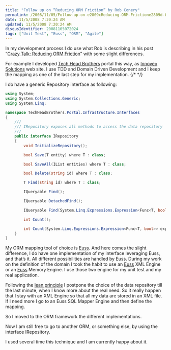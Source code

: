 ```yaml
---
title: "Follow up on “Reducing ORM Friction” by Rob Conery"
permalink: /2008/11/05/Follow-up-on-e2809cReducing-ORM-Frictione2809d-by-Rob-Conery/
date: 11/5/2008 7:20:24 AM
updated: 11/5/2008 7:20:24 AM
disqusIdentifier: 20081105072024
tags: ["Unit Test", "Euss", "ORM", "Agile"]
---
```

In my development process I do use what Rob is describing in his post “[Crazy Talk: Reducing ORM Friction](http://blog.wekeroad.com/blog/crazy-talk-reducing-orm-friction/)” with some slight differences.

For example I developed [Tech Head Brothers](http://www.techheadbrothers.com/) portal this way, as [Innoveo Solutions](http://www.innoveo.com) web site. I use TDD and Domain Driven Development and I keep the mapping as one of the last step for my implementation.
{/* <!-- more --> */}

I do have a generic Repository interface as following:

```csharp
using System;
using System.Collections.Generic;
using System.Linq;

namespace TechHeadBrothers.Portal.Infrastructure.Interfaces
{
    ///
    /// IRepository exposes all methods to access the data repository
    ///
    public interface IRepository
    {
        void InitializeRepository();

        bool Save(T entity) where T : class;

        bool SaveAll(IList entities) where T : class;

        bool Delete(string id) where T : class;

        T Find(string id) where T : class;

        IQueryable Find();

        IQueryable DetachedFind();

        IQueryable Find(System.Linq.Expressions.Expression<Func<T, bool>> expression);

        int Count();

        int Count(System.Linq.Expressions.Expression<Func<T, bool>> expression);
    }
}
```

My ORM mapping tool of choice is [Euss](http://www.codeplex.com/euss/). And here comes the slight difference, I do have one implementation of my interface leveraging Euss, and that’s it. All different possibilities are handled by Euss. During my work on the definition of the domain I took the habit to use an [Euss](http://www.codeplex.com/euss/) XML Engine or an [Euss](http://www.codeplex.com/euss/) Memory Engine. I use those two engine for my unit test and my real application.

Following the [lean principle](http://www.poppendieck.com/ilsd.htm) I postpone the choice of the data repository till the last minute, when I know more about the real need. So it really happen that I stay with an XML Engine so that all my data are stored in an XML file. If I need more I go to an Euss SQL Mapper Engine and then define the mapping.

So I moved to the ORM framework the different implementations.

Now I am still free to go to another ORM, or something else, by using the interface IRepository.

I used several time this technique and I am currently happy about it.

